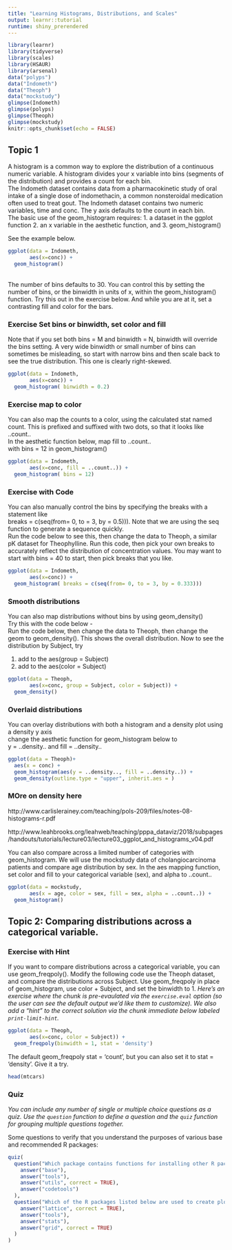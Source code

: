 ```yaml
---
title: "Learning Histograms, Distributions, and Scales"
output: learnr::tutorial
runtime: shiny_prerendered
---
```


```r
library(learnr)
library(tidyverse)
library(scales)
library(HSAUR)
library(arsenal)
data("polyps")
data("Indometh")
data("Theoph")
data("mockstudy")
glimpse(Indometh)
glimpse(polyps)
glimpse(Theoph)
glimpse(mockstudy)
knitr::opts_chunk$set(echo = FALSE)
```


## Topic 1
 A histogram is a common way to explore the distribution of a continuous numeric variable. A histogram divides your x variable into bins (segments of the distribution) and provides a count for each bin.
<br>
 The Indometh dataset contains data from a pharmacokinetic study of oral intake of a single dose of indomethacin, a common nonsteroidal medication often used to treat gout. The Indometh dataset contains two numeric variables, time and conc.  The y axis defaults to the count in each bin.
<br>
 The basic use of the geom_histogram requires:
 1. a dataset in the ggplot function
 2. an x variable in the aesthetic function, and
 3. geom_histogram()
 
See the example below.
 
```r
ggplot(data = Indometh, 
       aes(x=conc)) +
  geom_histogram()
```
<br>
The number of bins defaults to 30. You can control this by setting the number of bins, or the binwidth in units of x, within the geom_histogram() function.
Try this out in the exercise below. And while you are at it, set a contrasting fill and color for the bars.

### Exercise Set bins or binwidth, set color and fill
Note that if you set both bins = M and binwidth = N, binwidth will override the bins setting. A very wide binwidth or small number of bins can sometimes be misleading, so start with narrow bins and then scale back to see the true distribution. This one is clearly right-skewed.
```r
ggplot(data = Indometh, 
       aes(x=conc)) +
  geom_histogram( binwidth = 0.2)
```

### Exercise map to color
You can also map the counts to a color, using the calculated stat named count. This is prefixed and suffixed with two dots, so that it looks like ..count..<br>
In the aesthetic function below, map fill to ..count..<br>
with bins = 12 in geom_histogram()
```r
ggplot(data = Indometh, 
       aes(x=conc, fill = ..count..)) +
  geom_histogram( bins = 12)
```

### Exercise with Code

You can also manually control the bins by specifying the breaks with a statement like <br>
breaks = c(seq(from= 0, to = 3, by = 0.5))).
Note that we are using the seq function to generate a sequence quickly.
<br>
Run the code below to see this, then change the data to Theoph, a similar pK dataset for Theophylline. Run this code, then pick your own breaks to accurately reflect the distribution of concentration values. You may want to start with bins = 40 to start, then pick breaks that you like.

```r
ggplot(data = Indometh, 
       aes(x=conc)) +
  geom_histogram( breaks = c(seq(from= 0, to = 3, by = 0.333)))
```

### Smooth distributions

You can also map distributions without bins by using geom_density() <br>
Try this with the code below - 
<br>
Run the code below, then change the data to Theoph, then change the geom to geom_density().
This shows the overall distribution. Now to see the distribution by Subject, try

1. add to the aes(group = Subject)
1. add to the aes(color = Subject)

```r
ggplot(data = Theoph, 
       aes(x=conc, group = Subject, color = Subject)) +
  geom_density()
```
### Overlaid distributions

You can overlay distributions with both a histogram and a density plot using a density y axis <br>
change the aesthetic function for geom_histogram below to <br>
y = ..density.. and fill = ..density..

```r
ggplot(data = Theoph)+
  aes(x = conc) +
  geom_histogram(aes(y = ..density.., fill = ..density..)) +
  geom_density(outline.type = "upper", inherit.aes = )
```


### MOre on density here
http://www.carlislerainey.com/teaching/pols-209/files/notes-08-histograms-r.pdf

http://www.leahbrooks.org/leahweb/teaching/pppa_dataviz/2018/subpages/handouts/tutorials/lecture03/lecture03_ggplot_and_histograms_v04.pdf 


You can also compare across a limited number of categories with geom_histogram.
We will use the mockstudy data of cholangiocarcinoma patients and compare age distribution by sex. 
In the aes mapping function, set color and fill to your categorical variable (sex), and alpha to ..count..

```r
ggplot(data = mockstudy, 
       aes(x = age, color = sex, fill = sex, alpha = ..count..)) +
  geom_histogram()
```


## Topic 2: Comparing distributions across a categorical variable.

### Exercise with Hint
If you want to compare distributions across a categorical variable, you can use geom_freqpoly(). 
Modify the following code
use the Theoph dataset, and compare the distributions across Subject. 
Use geom_freqpoly in place of geom_histogram, use color + Subject, and set the binwidth to 1.
*Here's an exercise where the chunk is pre-evaulated via the `exercise.eval` option (so the user can see the default output we'd like them to customize). We also add a "hint" to the correct solution via the chunk immediate below labeled `print-limit-hint`.*

 

```r
ggplot(data = Theoph, 
       aes(x=conc, color = Subject)) +
  geom_freqpoly(binwidth = 1, stat = 'density')
```
The default geom_freqpoly stat = 'count', but you can also set it to stat = 'density'. Give it a try.
```r
head(mtcars)
```

### Quiz

*You can include any number of single or multiple choice questions as a quiz. Use the `question` function to define a question and the `quiz` function for grouping multiple questions together.*

Some questions to verify that you understand the purposes of various base and recommended R packages:

```r
quiz(
  question("Which package contains functions for installing other R packages?",
    answer("base"),
    answer("tools"),
    answer("utils", correct = TRUE),
    answer("codetools")
  ),
  question("Which of the R packages listed below are used to create plots?",
    answer("lattice", correct = TRUE),
    answer("tools"),
    answer("stats"),
    answer("grid", correct = TRUE)
  )
)
```

